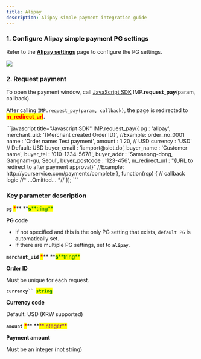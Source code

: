```yaml
---
title: Alipay
description: Alipay simple payment integration guide
---
```



### 1. Configure Alipay simple payment PG settings

Refer to the [**Alipay settings**](../../ready/2.-pg/pg/undefined-5) page to configure the PG
settings.

![](</gitbook-assets/en/screenshot 2022-06-03 6.30.01.png>)

### 2. Request payment

To open the payment window, call [JavaScript SDK](../../sdk/javascript-sdk/)
IMP.**request_pay**(param, callback).

After calling `IMP.request_pay(param, callback)`, the page is redirected to <mark style="color:red;">**m_redirect_url**</mark>.

<Tabs>
<Tab title="General payment request">
```javascript title="Javascript SDK"
IMP.request_pay({
    pg : 'alipay',
    merchant_uid: '{Merchant created Order ID}', //Example: order_no_0001
    name : 'Order name: Test payment',
    amount : 1.20, // USD
    currency : 'USD' // Default: USD
    buyer_email : 'iamport@siot.do',
    buyer_name : 'Customer name',
    buyer_tel : '010-1234-5678',
    buyer_addr : 'Samseong-dong, Gangnam-gu, Seoul',
    buyer_postcode : '123-456',
    m_redirect_url : "{URL to redirect to after payment approval}" //Example: http://yourservice.com/payments/complete
}, function(rsp) { // callback logic
	//* ...Omitted... *//
});
```

####

### Key parameter description

**`pg`** <mark style="color:red;">**\***</mark>\*\* **<mark style="color:green;">**s**</mark><mark style="color:green;">**tring\*\*</mark>

**PG code**

- If not specified and this is the only PG setting that exists, `default PG` is automatically set.
- If there are multiple PG settings, set to **`alipay`**.

**`merchant_uid`** <mark style="color:red;">**\***</mark>\*\* **<mark style="color:green;">**s**</mark><mark style="color:green;">**tring\*\*</mark>

**Order ID**

Must be unique for each request.

**` currency``  `**<mark style="color:green;">**`string`**</mark>

**Currency code**

Default: USD (KRW supported)

**`amount`** <mark style="color:red;">**\***</mark>\*\* **<mark style="color:purple;">**integer\*\*</mark>

**Payment amount**

Must be an integer (not string)

</Tab>
</Tabs>
